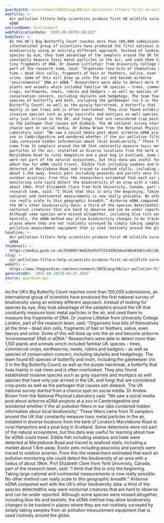 ```yaml
---
guardianId: environment/2025/aug/08/air-pollution-filters-first-uk-wildlife-survey-edna
webTitle: >-
  Air pollution filters help scientists produce first UK wildlife survey using
  eDNA 
sectionName: Environment
webPublicationDate: '2025-08-08T05:00:03Z'
bodyText: >-
  As the UK’s Big Butterfly Count reaches more than 100,000 submissions, an
  international group of scientists have produced the first national survey of
  biodiversity using an entirely different approach. Instead of looking for
  species by eye, they took advantage of the samplers around the UK that
  constantly measure toxic metal particles in the air, and used them to measure
  tiny fragments of DNA. Dr Joanne Littlefair from University College London,
  part of the research team, said: “Organisms lose bits of themselves all the
  time – dead skin cells, fragments of hair or feathers, saliva, even faeces and
  urine. Some of this will blow up into the air and become airborne
  ‘environmental’ DNA or eDNA.” Researchers were able to detect more than 1,100
  plants and animals which included familiar UK species – trees, commercial
  crops, earthworms, newts, robins and badgers – as well as species of
  conservation concern, including skylarks and hedgehogs. The team found 65
  species of butterfly and moth, including the gatekeeper (no 3 in the Big
  Butterfly Count) as well as the purple hairstreak, a butterfly that lives
  mainly in oak trees and is often overlooked. They also found established
  invasive species such as grey squirrels and muntjacs as well species that have
  only just arrived in the UK, and fungi that are considered crop pests as well
  as the pathogen that causes ash dieback. The UK national survey started from a
  chance spot on social media. Dr Andew Brown from the National Physical
  Laboratory said: “We saw a social media post about airborne eDNA projects at a
  zoo in Cambridgeshire and wondered whether if the air pollution filters in our
  labs contained hidden information about local biodiversity.” These filters
  came from 15 samplers around the UK that constantly measure toxic metal
  particles in the air, installed in diverse locations from the kerb of London’s
  Marylebone Road to rural Hampshire and a peat bog in Scotland. Some detections
  were not part of the natural ecosystems, but this data was useful for learning
  about how far eDNA could travel. Edible fish including seabass and hake were
  detected at Marylebone Road and traced to seafood stalls, including a market
  about 1.1km away. Exotic pets including peacocks and parrots were traced to
  outdoor aviaries. From this the researchers estimated that each air pollution
  monitoring site could detect the biodiversity of an area with a radius of
  about 19km. Prof Elizabeth Clare from York University, Canada, part of the
  research team, said: “I think that this is only the beginning. Taking large
  national and continental measurements is now really possible. No other method
  can really scale to this geographic breadth.” Airborne eDNA compared well with
  the UK’s other biodiversity data: a third of the species detectedthis way were
  nocturnal creatures that are hard to observe and can be under reported.
  Although some species were missed altogether, including blue tits and
  kestrels, the eDNA method may allow biodiversity changes to be tracked in
  places where they are not routinely surveyed by simply taking samples from air
  pollution measurement equipment that is used routinely around the globe.
headline: >-
  Air pollution filters help scientists produce first UK wildlife survey using
  eDNA 
thumbnail: >-
  https://media.guim.co.uk/55d80174e81be552f3153d9b2dee348a93eb1c45/262_0_2620_2096/500.jpg
slug: >-
  air-pollution-filters-help-scientists-produce-first-uk-wildlife-survey-using-edna
webUrl: >-
  https://www.theguardian.com/environment/2025/aug/08/air-pollution-filters-first-uk-wildlife-survey-edna
generatedAt: '2025-08-28T20:04:27.204Z'
source: guardian-api
---
```

As the UK’s Big Butterfly Count reaches more than 100,000 submissions, an international group of scientists have produced the first national survey of biodiversity using an entirely different approach. Instead of looking for species by eye, they took advantage of the samplers around the UK that constantly measure toxic metal particles in the air, and used them to measure tiny fragments of DNA. Dr Joanne Littlefair from University College London, part of the research team, said: “Organisms lose bits of themselves all the time – dead skin cells, fragments of hair or feathers, saliva, even faeces and urine. Some of this will blow up into the air and become airborne ‘environmental’ DNA or eDNA.” Researchers were able to detect more than 1,100 plants and animals which included familiar UK species – trees, commercial crops, earthworms, newts, robins and badgers – as well as species of conservation concern, including skylarks and hedgehogs. The team found 65 species of butterfly and moth, including the gatekeeper (no 3 in the Big Butterfly Count) as well as the purple hairstreak, a butterfly that lives mainly in oak trees and is often overlooked. They also found established invasive species such as grey squirrels and muntjacs as well species that have only just arrived in the UK, and fungi that are considered crop pests as well as the pathogen that causes ash dieback. The UK national survey started from a chance spot on social media. Dr Andew Brown from the National Physical Laboratory said: “We saw a social media post about airborne eDNA projects at a zoo in Cambridgeshire and wondered whether if the air pollution filters in our labs contained hidden information about local biodiversity.” These filters came from 15 samplers around the UK that constantly measure toxic metal particles in the air, installed in diverse locations from the kerb of London’s Marylebone Road to rural Hampshire and a peat bog in Scotland. Some detections were not part of the natural ecosystems, but this data was useful for learning about how far eDNA could travel. Edible fish including seabass and hake were detected at Marylebone Road and traced to seafood stalls, including a market about 1.1km away. Exotic pets including peacocks and parrots were traced to outdoor aviaries. From this the researchers estimated that each air pollution monitoring site could detect the biodiversity of an area with a radius of about 19km. Prof Elizabeth Clare from York University, Canada, part of the research team, said: “I think that this is only the beginning. Taking large national and continental measurements is now really possible. No other method can really scale to this geographic breadth.” Airborne eDNA compared well with the UK’s other biodiversity data: a third of the species detectedthis way were nocturnal creatures that are hard to observe and can be under reported. Although some species were missed altogether, including blue tits and kestrels, the eDNA method may allow biodiversity changes to be tracked in places where they are not routinely surveyed by simply taking samples from air pollution measurement equipment that is used routinely around the globe.
